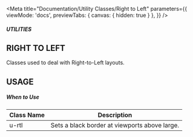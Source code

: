 
<Meta
    title="Documentation/Utility Classes/Right to Left"
    parameters={{
        viewMode: 'docs',
        previewTabs: {
            canvas: { hidden: true }
        },
    }}
/>

##### UTILITIES
## RIGHT TO LEFT

Classes used to deal with Right-to-Left layouts.

## USAGE
##### When to Use


<table>
    <thead>
    <tr>
        <th>Class Name</th>
        <th>Description</th>
    </tr>
    </thead>
    <tbody>
    <tr>
        <td>u-rtl</td>
        <td>Sets a black border at viewports above <span style={{background: "#f5f5f5"}}> large.</span></td>
    </tr>
    </tbody>
</table>
